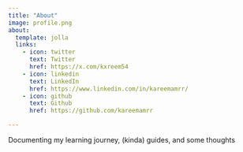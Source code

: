 ```yaml
---
title: "About"
image: profile.png
about:
  template: jolla
  links:
    - icon: twitter
      text: Twitter
      href: https://x.com/kxreem54
    - icon: linkedin
      text: LinkedIn
      href: https://www.linkedin.com/in/kareemamrr/
    - icon: github
      text: Github
      href: https://github.com/kareemamrr

---
```


Documenting my learning journey, (kinda) guides, and some thoughts
